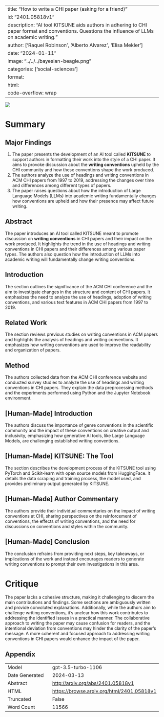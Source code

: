 
---
title: "How to write a CHI paper (asking for a friend)"
id: "2401.05818v1"
description: "AI tool KITSUNE aids authors in adhering to CHI paper format and conventions. Questions the influence of LLMs on academic writing."
author: ['Raquel Robinson', 'Alberto Alvarez', 'Elisa Mekler']
date: "2024-01-11"
image: "../../../bayesian-beagle.png"
categories: ['social-sciences']
format:
  html:
    code-overflow: wrap
---

![](../../../bayesian-beagle.png)

# Summary

## Major Findings
1. The paper presents the development of an AI tool called **KITSUNE** to support authors in formatting their work into the style of a CHI paper. It aims to provoke discussion about the **writing conventions** upheld by the CHI community and how these conventions shape the work produced.
2. The authors analyze the use of headings and writing conventions in ACM CHI papers from 1997 to 2019, addressing the changes over time and differences among different types of papers.
3. The paper raises questions about how the introduction of Large Language Models (LLMs) into academic writing fundamentally changes how conventions are upheld and how their presence may affect future writing.

## Abstract
The paper introduces an AI tool called KITSUNE meant to promote discussion on **writing conventions** in CHI papers and their impact on the work produced. It highlights the trend in the use of headings and writing conventions in CHI papers and their differences among various paper types. The authors also question how the introduction of LLMs into academic writing will fundamentally change writing conventions.

## Introduction
The section outlines the significance of the ACM CHI conference and the aim to investigate changes in the structure and content of CHI papers. It emphasizes the need to analyze the use of headings, adoption of writing conventions, and various text features in ACM CHI papers from 1997 to 2019.

## Related Work
The section reviews previous studies on writing conventions in ACM papers and highlights the analysis of headings and writing conventions. It emphasizes how writing conventions are used to improve the readability and organization of papers.

## Method
The authors collected data from the ACM CHI conference website and conducted survey studies to analyze the use of headings and writing conventions in CHI papers. They explain the data preprocessing methods and the experiments performed using Python and the Jupyter Notebook environment.

## [Human-Made] Introduction
The authors discuss the importance of genre conventions in the scientific community and the impact of these conventions on creative output and inclusivity, emphasizing how generative AI tools, like Large Language Models, are challenging established writing conventions.

## [Human-Made] KITSUNE: The Tool
The section describes the development process of the KITSUNE tool using PyTorch and Scikit-learn with open source models from HuggingFace. It details the data scraping and training process, the model used, and provides preliminary output generated by KITSUNE.

## [Human-Made] Author Commentary
The authors provide their individual commentaries on the impact of writing conventions at CHI, sharing perspectives on the reinforcement of conventions, the effects of writing conventions, and the need for discussions on conventions and styles within the community.

## [Human-Made] Conclusion
The conclusion refrains from providing next steps, key takeaways, or implications of the work and instead encourages readers to generate writing conventions to prompt their own investigations in this area.

# Critique
The paper lacks a cohesive structure, making it challenging to discern the main contributions and findings. Some sections are ambiguously written and provide convoluted explanations. Additionally, while the authors aim to challenge writing conventions, it's unclear how this work contributes to addressing the identified issues in a practical manner. The collaborative approach to writing the paper may cause confusion for readers, and the intentional deviation from conventions may hinder the clarity of the paper's message. A more coherent and focused approach to addressing writing conventions in CHI papers would enhance the impact of the paper.

## Appendix

|          |          |
|----------|----------|
| Model     | gpt-3.5-turbo-1106       |
| Date Generated     | 2024-03-13       |
| Abstract | [http://arxiv.org/abs/2401.05818v1](http://arxiv.org/abs/2401.05818v1)        |
| HTML     | [https://browse.arxiv.org/html/2401.05818v1](https://browse.arxiv.org/html/2401.05818v1)       |
| Truncated       | False       |
| Word Count       | 11566       |